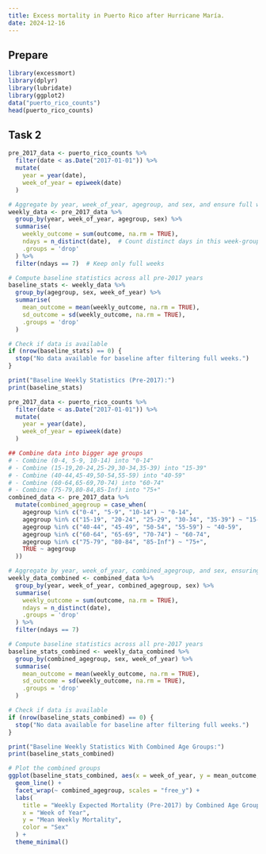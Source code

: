 ```yaml
---
title: Excess mortality in Puerto Rico after Hurricane María.
date: 2024-12-16
---
```


## Prepare
```r
library(excessmort)
library(dplyr)
library(lubridate)
library(ggplot2)
data("puerto_rico_counts") 
head(puerto_rico_counts)
```


## Task 2
```r
pre_2017_data <- puerto_rico_counts %>%
  filter(date < as.Date("2017-01-01")) %>%
  mutate(
    year = year(date),
    week_of_year = epiweek(date)
  )

# Aggregate by year, week_of_year, agegroup, and sex, and ensure full weeks (7 distinct days)
weekly_data <- pre_2017_data %>%
  group_by(year, week_of_year, agegroup, sex) %>%
  summarise(
    weekly_outcome = sum(outcome, na.rm = TRUE),
    ndays = n_distinct(date),  # Count distinct days in this week-group
    .groups = 'drop'
  ) %>%
  filter(ndays == 7)  # Keep only full weeks

# Compute baseline statistics across all pre-2017 years
baseline_stats <- weekly_data %>%
  group_by(agegroup, sex, week_of_year) %>%
  summarise(
    mean_outcome = mean(weekly_outcome, na.rm = TRUE),
    sd_outcome = sd(weekly_outcome, na.rm = TRUE),
    .groups = 'drop'
  )

# Check if data is available
if (nrow(baseline_stats) == 0) {
  stop("No data available for baseline after filtering full weeks.")
}

print("Baseline Weekly Statistics (Pre-2017):")
print(baseline_stats)
```

```r
pre_2017_data <- puerto_rico_counts %>%
  filter(date < as.Date("2017-01-01")) %>%
  mutate(
    year = year(date),
    week_of_year = epiweek(date)
  )

## Combine data into bigger age groups
# - Combine (0-4, 5-9, 10-14) into "0-14"
# - Combine (15-19,20-24,25-29,30-34,35-39) into "15-39"
# - Combine (40-44,45-49,50-54,55-59) into "40-59"
# - Combine (60-64,65-69,70-74) into "60-74"
# - Combine (75-79,80-84,85-Inf) into "75+"
combined_data <- pre_2017_data %>%
  mutate(combined_agegroup = case_when(
    agegroup %in% c("0-4", "5-9", "10-14") ~ "0-14",
    agegroup %in% c("15-19", "20-24", "25-29", "30-34", "35-39") ~ "15-39",
    agegroup %in% c("40-44", "45-49", "50-54", "55-59") ~ "40-59",
    agegroup %in% c("60-64", "65-69", "70-74") ~ "60-74",
    agegroup %in% c("75-79", "80-84", "85-Inf") ~ "75+",
    TRUE ~ agegroup
  ))

# Aggregate by year, week_of_year, combined_agegroup, and sex, ensuring full weeks (7 distinct days)
weekly_data_combined <- combined_data %>%
  group_by(year, week_of_year, combined_agegroup, sex) %>%
  summarise(
    weekly_outcome = sum(outcome, na.rm = TRUE),
    ndays = n_distinct(date),
    .groups = 'drop'
  ) %>%
  filter(ndays == 7)

# Compute baseline statistics across all pre-2017 years
baseline_stats_combined <- weekly_data_combined %>%
  group_by(combined_agegroup, sex, week_of_year) %>%
  summarise(
    mean_outcome = mean(weekly_outcome, na.rm = TRUE),
    sd_outcome = sd(weekly_outcome, na.rm = TRUE),
    .groups = 'drop'
  )

# Check if data is available
if (nrow(baseline_stats_combined) == 0) {
  stop("No data available for baseline after filtering full weeks.")
}

print("Baseline Weekly Statistics With Combined Age Groups:")
print(baseline_stats_combined)

# Plot the combined groups
ggplot(baseline_stats_combined, aes(x = week_of_year, y = mean_outcome, color = sex)) +
  geom_line() +
  facet_wrap(~ combined_agegroup, scales = "free_y") +
  labs(
    title = "Weekly Expected Mortality (Pre-2017) by Combined Age Groups and Sex",
    x = "Week of Year",
    y = "Mean Weekly Mortality",
    color = "Sex"
  ) +
  theme_minimal()
```




